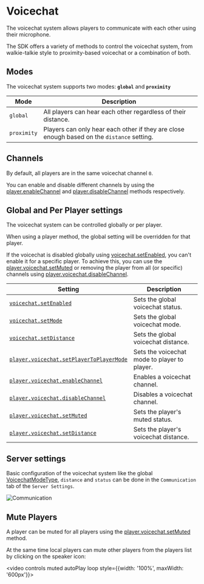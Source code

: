 # Voicechat

The voicechat system allows players to communicate with each other using their microphone.

The SDK offers a variety of methods to control the voicechat system, from walkie-talkie style to proximity-based voicechat or a combination of both.

## Modes

The voicechat system supports two modes: **`global`** and **`proximity`**

| Mode        | Description                                                                                |
| ----------- | ------------------------------------------------------------------------------------------ |
| `global`    | All players can hear each other regardless of their distance.                              |
| `proximity` | Players can only hear each other if they are close enough based on the `distance` setting. |

## Channels

By default, all players are in the same voicechat channel `0`.

You can enable and disable different channels by using the [player.enableChannel](/sdk/managers/player/voicechat/enableChannel) and [player.disableChannel](/sdk/managers/player/voicechat/disableChannel) methods respectively.

## Global and Per Player settings

The voicechat system can be controlled globally or per player.

When using a player method, the global setting will be overridden for that player.

If the voicechat is disabled globally using [voicechat.setEnabled](/sdk/managers/voicechat/setEnabled), you can't enable it for a specific player. To achieve this, you can use the [player.voicechat.setMuted](/sdk/managers/player/voicechat/setMuted) or removing the player from all (or specific) channels using [player.voicechat.disableChannel](/sdk/managers/player/voicechat/disableChannel).

| Setting                                                                                          | Description                                  |
| ------------------------------------------------------------------------------------------------ | -------------------------------------------- |
| [`voicechat.setEnabled`](/sdk/managers/voicechat/setEnabled)                                     | Sets the global voicechat status.            |
| [`voicechat.setMode`](/sdk/managers/voicechat/setMode)                                           | Sets the global voicechat mode.              |
| [`voicechat.setDistance`](/sdk/managers/voicechat/setDistance)                                   | Sets the global voicechat distance.          |
| [`player.voicechat.setPlayerToPlayerMode`](/sdk/managers/player/voicechat/setPlayerToPlayerMode) | Sets the voicechat mode to player to player. |
| [`player.voicechat.enableChannel`](/sdk/managers/player/voicechat/enableChannel)                 | Enables a voicechat channel.                 |
| [`player.voicechat.disableChannel`](/sdk/managers/player/voicechat/disableChannel)               | Disables a voicechat channel.                |
| [`player.voicechat.setMuted`](/sdk/managers/player/voicechat/setMuted)                           | Sets the player's muted status.              |
| [`player.voicechat.setDistance`](/sdk/managers/player/voicechat/setDistance)                     | Sets the player's voicechat distance.        |

## Server settings

Basic configuration of the voicechat system like the global [VoicechatModeType](/sdk/types/VoicechatModeType), `distance` and `status` can be done in the `Communication` tab of the `Server Settings`.

![Communication](https://i.gyazo.com/d5a3844cbc054d29f09c67e56a2700a3.png)

## Mute Players

A player can be muted for all players using the [player.voicechat.setMuted](/sdk/managers/player/voicechat/setMuted) method.

At the same time local players can mute other players from the players list by clicking on the speaker icon:

<video controls muted autoPlay loop style={{width: '100%', maxWidth: '600px'}}>
  <source
    src="https://i.gyazo.com/1bec0dc5e07e92714afca3e3e44d4897.mp4"
    type="video/mp4"
  />
</video>
